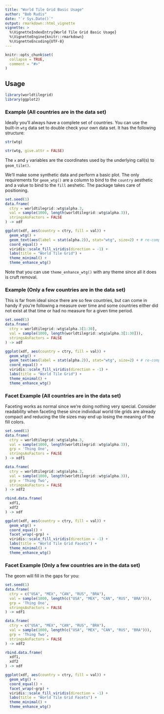 ```yaml
---
title: "World Tile Grid Basic Usage"
author: "Bob Rudis"
date: "`r Sys.Date()`"
output: rmarkdown::html_vignette
vignette: >
  %\VignetteIndexEntry{World Tile Grid Basic Usage}
  %\VignetteEngine{knitr::rmarkdown}
  %\VignetteEncoding{UTF-8}
---
```


```r
knitr::opts_chunk$set(
  collapse = TRUE,
  comment = "#>"
)
```

## Usage

```r
library(worldtilegrid)
library(ggplot2)
```

### Example (All countries are in the data set)

Ideally you'll always have a complete set of countries. You can use the built-in
`wtg` data set to double check your own data set. It has the following structure:

```r
str(wtg)
```
```r
str(wtg, give.attr = FALSE)
```

The `x` and `y` variables are the coordinates used by the underlying call(s) to `geom_tile()`.

We'll make some synthetic data and perform a basic plot. The only requirements for `geom_wtg()` are a column to bind to the `country` aesthetic and a value to bind to the `fill` aeshetic. The package takes care of positioning.

```r
set.seed(1)
data.frame(
  ctry = worldtilegrid::wtg$alpha.3,
  val = sample(1000, length(worldtilegrid::wtg$alpha.3)),
  stringsAsFactors = FALSE
) -> xdf

ggplot(xdf, aes(country = ctry, fill = val)) +
  geom_wtg() +
  geom_text(aes(label = stat(alpha.2)), stat="wtg", size=2) + # re-compute the stat to label
  coord_equal() +
  viridis::scale_fill_viridis(direction = -1) +
  labs(title = "World Tile Grid") +
  theme_minimal() +
  theme_enhance_wtg()
```

Note that you can use `theme_enhance_wtg()` with any theme since all it does is cruft removal.

### Example (Only a few countries are in the data set)

This is far from ideal since there are so few countries, but can come in handy if you're following a measure over time and some countries either did not exist at that time or had no measure for a given time period.

```r
set.seed(1)
data.frame(
  ctry = worldtilegrid::wtg$alpha.3[1:30],
  val = sample(1000, length(worldtilegrid::wtg$alpha.3[1:30])),
  stringsAsFactors = FALSE
) -> xdf

ggplot(xdf, aes(country = ctry, fill = val)) +
  geom_wtg() +
  geom_text(aes(label = stat(alpha.2)), stat="wtg", size=2) + # re-compute the stat to label
  coord_equal() +
  viridis::scale_fill_viridis(direction = -1) +
  labs(title = "World Tile Grid") +
  theme_minimal() +
  theme_enhance_wtg()
```

### Facet Example (All countries are in the data set)

Faceting works as normal since we're doing nothing very special. Consider readability when faceting these since individual world tile grids are already compact and reducing the tile sizes may end up losing the meaning of the fill colors.

```r
set.seed(1)
data.frame(
  ctry = worldtilegrid::wtg$alpha.3,
  val = sample(1000, length(worldtilegrid::wtg$alpha.3)),
  grp = 'Thing One',
  stringsAsFactors = FALSE
) -> xdf1

data.frame(
  ctry = worldtilegrid::wtg$alpha.3,
  val = sample(1000, length(worldtilegrid::wtg$alpha.3)),
  grp = 'Thing Two',
  stringsAsFactors = FALSE
) -> xdf2

rbind.data.frame(
  xdf1,
  xdf2
) -> xdf

ggplot(xdf, aes(country = ctry, fill = val)) +
  geom_wtg() +
  coord_equal() +
  facet_wrap(~grp) +
  viridis::scale_fill_viridis(direction = -1) +
  labs(title = "World Tile Grid Facets") +
  theme_minimal() +
  theme_enhance_wtg()
```

### Facet Example (Only a few countries are in the data set)

The geom will fill in the gaps for you:

```r
set.seed(1)
data.frame(
  ctry = c("USA", "MEX", "CAN", "RUS", "BRA"),
  val = sample(1000, length(c("USA", "MEX", "CAN", "RUS", "BRA"))),
  grp = 'Thing One',
  stringsAsFactors = FALSE
) -> xdf1

data.frame(
  ctry = c("USA", "MEX", "CAN", "RUS", "BRA"),
  val = sample(1000, length(c("USA", "MEX", "CAN", "RUS", "BRA"))),
  grp = 'Thing Two',
  stringsAsFactors = FALSE
) -> xdf2

rbind.data.frame(
  xdf1,
  xdf2
) -> xdf

ggplot(xdf, aes(country = ctry, fill = val)) +
  geom_wtg() +
  coord_equal() +
  facet_wrap(~grp) +
  viridis::scale_fill_viridis(direction = -1) +
  labs(title = "World Tile Grid Facets") +
  theme_minimal() +
  theme_enhance_wtg()
```

